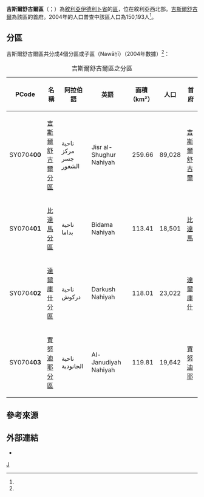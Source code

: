 {{Infobox settlement
|name = 吉斯爾舒古爾區
|native_name = {{rtl-lang|ar|منطقة جسر الشغور}}
|settlement_type = [[伊德利卜省|伊德利卜省]]行政區
|image_skyline = 
|image_map = Jisr ash-Shugur District.svg
|map_caption = 吉斯爾舒古爾區在伊德利卜省的位置（黃色區塊處）
|type = 敘利亞行政區
|subdivision_type = 國家
|subdivision_name = {{flag|Syria}}
|subdivision_type1 = 省
|subdivision_name1 = [[伊德利卜省|伊德利卜省]]
|parts_type = 分區
|parts_style = para
|p1 = 4個分區
|seat = [[吉斯爾舒古爾|吉斯爾舒古爾]]
|area_total_km2 = 610.89
|population = 150,193
|population_as_of = 2004
|population_density_km2 = 245.86
|population_footnotes =<ref name=census2004>{{cite web |title=General Census of Population and Housing 2004 |url=http://www.cbssyr.sy/General%20census/census%202004/pop-man.pdf |publisher=Central Bureau of Statistics |language=ar |accessdate=2015-12-18 |deadurl=yes |archiveurl=https://web.archive.org/web/20151208115353/http://www.cbssyr.sy/General%20census/census%202004/pop-man.pdf |archivedate=2015-12-08 }}也可參閱英語版的資料：{{cite web |title=2004 Census Data |url=https://www.humanitarianresponse.info/en/operations/syria/dataset/syrian-arab-republic-other |publisher=UN OCHA |accessdate=2015-12-18 |archive-date=2019-05-30 |archive-url=https://web.archive.org/web/20190530164146/https://www.humanitarianresponse.info/en/operations/syria/dataset/syrian-arab-republic-other |dead-url=no }}</ref>
|coordinates_display = inline,title
|coordinates_region = SY
|latNS = N
|latd = 35
|latm = 48
|lats = 51
|longEW = E
|longd = 36
|longm = 19
|longs = 12
|elevation_ft = 
|elevation_m = 
|geocode = SY0704
|website =
}}

'''吉斯爾舒古爾區'''（{{lang-ar|منطقة جسر الشغور}}；{{lang-en|Jisr al-Shughur District}}）為[[敘利亞|敘利亞]][[伊德利卜省|伊德利卜省]]的[[区_(叙利亚)|區]]，位在敘利亞西北部。[[吉斯爾舒古爾|吉斯爾舒古爾]]為該區的首府。2004年的人口普查中該區人口為150,193人<ref name=census2004 />。

==分區==
吉斯爾舒古爾區共分成4個分區或子區（Nawāḥī）（2004年數據）<ref name=census2004 />：

{| class="wikitable sortable"
|- 
|+ 吉斯爾舒古爾區之分區
! PCode || 名稱 || 阿拉伯語 || 英語 || 面積<br>（km²） || 人口 || 首府 
|-
| SY0704'''00'''
| [[吉斯爾舒古爾分區|吉斯爾舒古爾分區]]
| ناحية مركز جسر الشغور
| Jisr al-Shughur Nahiyah
| align=right | 259.66
| align=right | 89,028
| [[吉斯爾舒古爾|吉斯爾舒古爾]]
|-
| SY0704'''01'''
| [[比達馬分區|比達馬分區]]
| ناحية بداما
| Bidama Nahiyah
| align=right | 113.41
| align=right | 18,501
| [[比達馬|比達馬]]
|-
| SY0704'''02'''
| [[達爾庫什分區|達爾庫什分區]]
| ناحية دركوش
| Darkush Nahiyah
| align=right | 118.01
| align=right | 23,022
| [[達爾庫什|達爾庫什]]
|-
| SY0704'''03'''
| [[賈努迪耶分區|賈努迪耶分區]]
| ناحية الجانودية
| Al-Janudiyah Nahiyah
| align=right | 119.81
| align=right | 19,642
| [[賈努迪耶|賈努迪耶]]
|}

==參考來源==
{{reflist}}

==外部連結==
*{{Commonscat-inline|Jisr ash-Shugur|吉斯爾舒古爾}}

{{敘利亞二級行政區|state=collapsed}}

[[Category:伊德利卜省區份|J]]

{{Syria-geo-stub}}